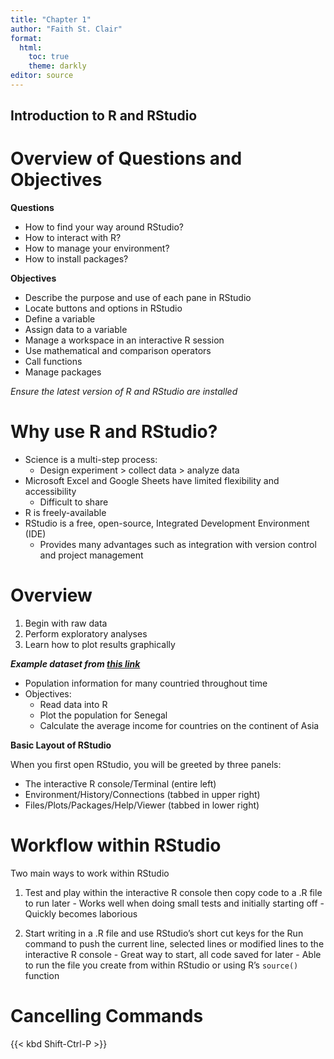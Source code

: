 ```yaml
---
title: "Chapter 1"
author: "Faith St. Clair"
format: 
  html:
    toc: true
    theme: darkly
editor: source
---
```


## **Introduction to R and RStudio**

# **Overview of Questions and Objectives**

**Questions**

  * How to find your way around RStudio?
  * How to interact with R?
  * How to manage your environment?
  * How to install packages?
  
**Objectives**

  * Describe the purpose and use of each pane in RStudio
  * Locate buttons and options in RStudio
  * Define a variable
  * Assign data to a variable
  * Manage a workspace in an interactive R session
  * Use mathematical and comparison operators
  * Call functions
  * Manage packages
  
  
*Ensure the latest version of R and RStudio are installed*


# **Why use R and RStudio?**

  * Science is a multi-step process:
    * Design experiment > collect data > analyze data
  * Microsoft Excel and Google Sheets have limited flexibility and accessibility
    * Difficult to share
  * R is freely-available
  * RStudio is a free, open-source, Integrated Development Environment (IDE)
    * Provides many advantages such as integration with version control and project management
    
# **Overview**

  1. Begin with raw data
  2. Perform exploratory analyses
  3. Learn how to plot results graphically
  
***Example dataset from [this link](https://www.gapminder.org/)***

  - Population information for many countried throughout time
  - Objectives:
    - Read data into R
    - Plot the population for Senegal
    - Calculate the average income for countries on the continent of Asia
    
**Basic Layout of RStudio**
  
When you first open RStudio, you will be greeted by three panels:

  - The interactive R console/Terminal (entire left)
  - Environment/History/Connections (tabbed in upper right)
  - Files/Plots/Packages/Help/Viewer (tabbed in lower right)

# **Workflow within RStudio**

Two main ways to work within RStudio

  1. Test and play within the interactive R console then copy code to a .R file to run later
    - Works well when doing small tests and initially starting off
    - Quickly becomes laborious
    
  2. Start writing in a .R file and use RStudio's short cut keys for the Run command to push the current line, selected lines or modified lines to the interactive R console
    - Great way to start, all code saved for later
    - Able to run the file you create from within RStudio or using R's `source()` function
    
# **Cancelling Commands**

{{< kbd Shift-Ctrl-P >}}


  
  
